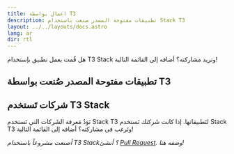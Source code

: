 ```yaml
---
title: اعمال بواسطة T3
description: تطبيقات مفتوحة المصدر صنعت باستخدام Stack T3
layout: ../../layouts/docs.astro
lang: ar
dir: rtl
---
```


هل قٌمت بعمل تطبيق بإستخدام T3 Stack وتريد مشاركته؟ أضافه إلى القائمة التالية!

## تطبيقات مفتوحة المصدر صُنعت بواسطة T3

<OpenSourceAppList descriptionIntl="الوصف" linkIntl="الرابط"/>

## شركات تَستخدم T3 Stack

نَوَدٌ مَعرفة الشَركات التي تَستخدم Stack T3 لتَطبيقاتها. إذا كانت شَركتك تَستخدم Stack T3 وتَرغب في مشاركته؟ أضافه إلى القائمة التالية!

<CompanyList companyIntl="رابط" linkIntl="شركة"/>

_أصنعت مشروعاً باستخدام T3 Stack؟ أنشئ [Pull Request](https://github.com/t3-oss/create-t3-app/tree/next/www/src/pages/en/t3-collection.md). وضفه هنا!_
